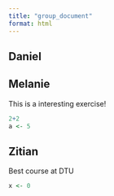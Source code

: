 ```yaml
---
title: "group_document"
format: html
---
```


## Daniel

## Melanie

This is a interesting exercise!

```r
2+2 
a <- 5
```

## Zitian

Best course at DTU

```r
x <- 0
```
